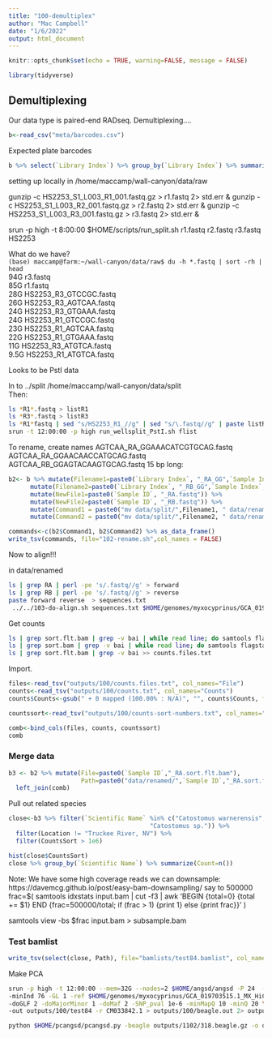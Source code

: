 ```yaml
---
title: "100-demultiplex"
author: "Mac Campbell"
date: "1/6/2022"
output: html_document
---
```


```r
knitr::opts_chunk$set(echo = TRUE, warning=FALSE, message = FALSE)
```

```r
library(tidyverse)
```


## Demultiplexing
Our data type is paired-end RADseq. Demultiplexing....

```r
b<-read_csv("meta/barcodes.csv")
```

Expected plate barcodes

```r
b %>% select(`Library Index`) %>% group_by(`Library Index`) %>% summarize(Count=n())
```

setting up locally in /home/maccamp/wall-canyon/data/raw   

gunzip -c HS2253_S1_L003_R1_001.fastq.gz > r1.fastq 2> std.err &
gunzip -c HS2253_S1_L003_R2_001.fastq.gz > r2.fastq 2> std.err &
gunzip -c HS2253_S1_L003_R3_001.fastq.gz > r3.fastq 2> std.err &

srun -p high -t 8:00:00 $HOME/scripts/run_split.sh r1.fastq r2.fastq r3.fastq HS2253

What do we have?     
`(base) maccamp@farm:~/wall-canyon/data/raw$ du -h *.fastq | sort -rh | head `  
94G	r3.fastq    
85G	r1.fastq    
28G	HS2253_R3_GTCCGC.fastq     
26G	HS2253_R3_AGTCAA.fastq     
24G	HS2253_R3_GTGAAA.fastq    
24G	HS2253_R1_GTCCGC.fastq     
23G	HS2253_R1_AGTCAA.fastq    
22G	HS2253_R1_GTGAAA.fastq    
11G	HS2253_R3_ATGTCA.fastq    
9.5G	HS2253_R1_ATGTCA.fastq    

Looks to be PstI data

ln to ../split    /home/maccamp/wall-canyon/data/split    
Then:    
```sh
ls *R1*.fastq > listR1
ls *R3*.fastq > listR3
ls *R1*fastq | sed "s/HS2253_R1_//g" | sed "s/\.fastq//g" | paste listR1 listR3 - > flist
srun -t 12:00:00 -p high run_wellsplit_PstI.sh flist
```


To rename,
create names 
AGTCAA_RA_GGAAACATCGTGCAG.fastq
AGTCAA_RA_GGAACAACCATGCAG.fastq
AGTCAA_RB_GGAGTACAAGTGCAG.fastq
15 bp long:

```r
b2<- b %>% mutate(Filename1=paste0(`Library Index`, "_RA_GG",`Sample Index`, "TGCAG.fastq")) %>% 
      mutate(Filename2=paste0(`Library Index`, "_RB_GG",`Sample Index`, "TGCAG.fastq")) %>%
      mutate(NewFile1=paste0(`Sample ID`, "_RA.fastq")) %>%
      mutate(NewFile2=paste0(`Sample ID`, "_RB.fastq")) %>%
      mutate(Command1 = paste0("mv data/split/",Filename1, " data/renamed/", `NewFile1`)) %>%
      mutate(Command2 = paste0("mv data/split/",Filename2, " data/renamed/", `NewFile2`))

commands<-c(b2$Command1, b2$Command2) %>% as_data_frame()
write_tsv(commands, file="102-rename.sh",col_names = FALSE)
```


Now to align!!!

in data/renamed

```sh
ls | grep RA | perl -pe 's/.fastq//g' > forward
ls | grep RB | perl -pe 's/.fastq//g' > reverse
paste forward reverse  > sequences.txt
 ../../103-do-align.sh sequences.txt $HOME/genomes/myxocyprinus/GCA_019703515.1_MX_HiC_50CHRs.fa_genomic.fna.gz

```

Get counts
```sh
ls | grep sort.flt.bam | grep -v bai | while read line; do samtools flagstat $line | grep mapped | head -n 1 >> counts.txt; done;
ls | grep sort.bam | grep -v bai | while read line; do samtools flagstat $line | grep mapped | head -n 1 >> counts-sort.txt; done;
ls | grep sort.flt.bam | grep -v bai >> counts.files.txt

```

Import.  
```r
files<-read_tsv("outputs/100/counts.files.txt", col_names="File")
counts<-read_tsv("outputs/100/counts.txt", col_names="Counts")
counts$Counts<-gsub(" + 0 mapped (100.00% : N/A)", "", counts$Counts, fixed = TRUE)

countssort<-read_tsv("outputs/100/counts-sort-numbers.txt", col_names="CountsSort")

comb<-bind_cols(files, counts, countssort)
comb
```



### Merge data

```r
b3 <- b2 %>% mutate(File=paste0(`Sample ID`,"_RA.sort.flt.bam"), 
                    Path=paste0("data/renamed/",`Sample ID`,"_RA.sort.flt.bam" )) %>%
  left_join(comb)
```


Pull out related species

```r
close<-b3 %>% filter(`Scientific Name` %in% c("Catostomus warnerensis", "Catostomus fumeiventris",
                                       "Catostomus sp.")) %>%
  filter(Location != "Truckee River, NV") %>%
  filter(CountsSort > 1e6)

hist(close$CountsSort)
close %>% group_by(`Scientific Name`) %>% summarize(Count=n())
```
Note: We have some high coverage reads we can downsample: https://davemcg.github.io/post/easy-bam-downsampling/
say to 500000    
frac=$( samtools idxstats input.bam | cut -f3 | awk 'BEGIN {total=0} {total += $1} END {frac=500000/total; if (frac > 1) {print 1} else {print frac}}' )

samtools view -bs $frac input.bam > subsample.bam



### Test bamlist

```r
write_tsv(select(close, Path), file="bamlists/test84.bamlist", col_names = FALSE)
```


Make PCA

```sh
srun -p high -t 12:00:00 --mem=32G --nodes=2 $HOME/angsd/angsd -P 24  -bam bamlists/test84.bamlist \
-minInd 76 -GL 1 -ref $HOME/genomes/myxocyprinus/GCA_019703515.1_MX_HiC_50CHRs.fa_genomic.fna \
-doGLF 2 -doMajorMinor 1 -doMaf 2 -SNP_pval 1e-6 -minMapQ 10 -minQ 20 \
-out outputs/100/test84 -r CM033842.1 > outputs/100/beagle.out 2> outputs/100/beagle.err &

python $HOME/pcangsd/pcangsd.py -beagle outputs/1102/318.beagle.gz -o outputs/1102/318 -threads 10
```


